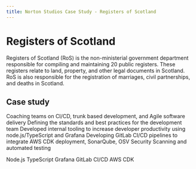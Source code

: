 ```yaml
---
title: Norton Studios Case Study - Registers of Scotland
---
```


# Registers of Scotland

Registers of Scotland (RoS) is the non-ministerial government department responsible for compiling and maintaining 20 public registers. These registers relate to land, property, and other legal documents in Scotland. RoS is also responsible for the registration of marriages, civil partnerships, and deaths in Scotland.

## Case study

Coaching teams on CI/CD, trunk based development, and Agile software delivery
Defining the standards and best practices for the development team
Developed internal tooling to increase developer productivity using node.js/TypeScript and Grafana
Developing GitLab CI/CD pipelines to integrate AWS CDK deployment, SonarQube, OSV Security Scanning and automated testing

Node.js
TypeScript
Grafana
GitLab CI/CD
AWS CDK
